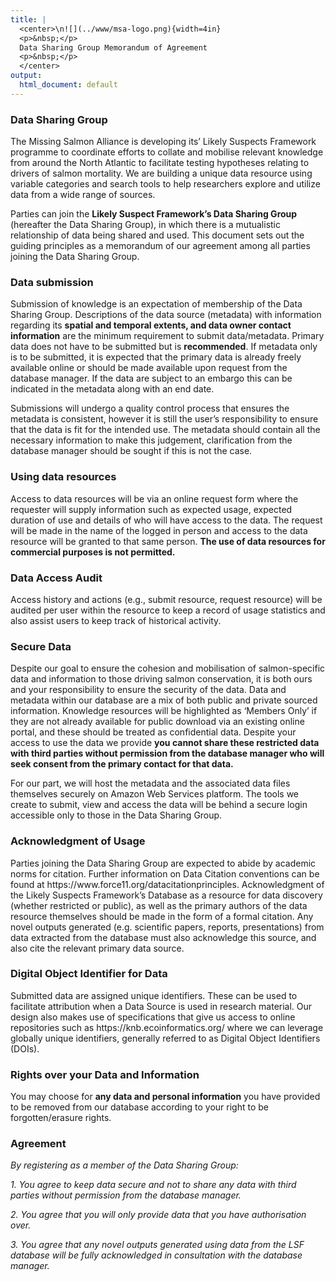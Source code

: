 ```yaml
---
title: |
  <center>\n![](../www/msa-logo.png){width=4in}  
  <p>&nbsp;</p> 
  Data Sharing Group Memorandum of Agreement  
  <p>&nbsp;</p>  
  </center>  
output:
  html_document: default
---
```


### Data Sharing Group 

The Missing Salmon Alliance is developing its’ Likely Suspects Framework programme to coordinate efforts to collate and mobilise relevant knowledge from around the North Atlantic to facilitate testing hypotheses relating to drivers of salmon mortality. We are building a unique data resource using variable categories and search tools to help researchers explore and utilize data from a wide range of sources.  

Parties can join the **Likely Suspect Framework’s Data Sharing Group** (hereafter the Data Sharing Group), in which there is a mutualistic relationship of data being shared and used. This document sets out the guiding principles as a memorandum of our agreement among all parties joining the Data Sharing Group.  

### Data submission 
Submission of knowledge is an expectation of membership of the Data Sharing Group. Descriptions of the data source (metadata) with information regarding its **spatial and temporal extents, and data owner contact information** are the minimum requirement to submit data/metadata. Primary data does not have to be submitted but is **recommended**. If metadata only is to be submitted, it is expected that the primary data is already freely available online or should be made available upon request from the database manager. If the data are subject to an embargo this can be indicated in the metadata along with an end date.

Submissions will undergo a quality control process that ensures the metadata is consistent, however it is still the user’s responsibility to ensure that the data is fit for the intended use. The metadata should contain all the necessary information to make this judgement, clarification from the database manager should be sought if this is not the case.  

### Using data resources
Access to data resources will be via an online request form where the requester will supply information such as expected usage, expected duration of use and details of who will have access to the data. The request will be made in the name of the logged in person and access to the data resource will be granted to that same person. **The use of data resources for commercial purposes is not permitted.**  

### Data Access Audit
Access history and actions (e.g., submit resource, request resource) will be audited per user within the resource to keep a record of usage statistics and also assist users to keep track of historical activity.  

### Secure Data
Despite our goal to ensure the cohesion and mobilisation of salmon-specific data and information to those driving salmon conservation, it is both ours and your responsibility to ensure the security of the data. Data and metadata within our database are a mix of both public and private sourced information. Knowledge resources will be highlighted as ‘Members Only’ if they are not already available for public download via an existing online portal, and these should be treated as confidential data. Despite your access to use the data we provide **you cannot share these restricted data with third parties without permission from the database manager who will seek consent from the primary contact for that data.**  

For our part, we will host the metadata and the associated data files themselves securely on Amazon Web Services platform. The tools we create to submit, view and access the data will be behind a secure login accessible only to those in the Data Sharing Group.  

### Acknowledgment of Usage
Parties joining the Data Sharing Group are expected to abide by academic norms for citation. Further information on Data Citation conventions can be found at https://www.force11.org/datacitationprinciples. Acknowledgment of the Likely Suspects Framework’s Database as a resource for data discovery (whether restricted or public), as well as the primary authors of the data resource themselves should be made in the form of a formal citation. Any novel outputs generated (e.g. scientific papers, reports, presentations) from data extracted from the database must also acknowledge this source, and also cite the relevant primary data source.  

### Digital Object Identifier for Data
Submitted data are assigned unique identifiers. These can be used to facilitate attribution when a Data Source is used in research material. Our design also makes use of specifications that give us access to online repositories such as https://knb.ecoinformatics.org/ where we can leverage globally unique identifiers, generally referred to as Digital Object Identifiers (DOIs).


### Rights over your Data and Information
You may choose for **any data and personal information** you have provided to be removed from our database according to your right to be forgotten/erasure rights.

### Agreement
*By registering as a member of the Data Sharing Group:*

*1.	You agree to keep data secure and not to share any data with third parties without permission from the database manager.*

*2.	You agree that you will only provide data that you have authorisation over.*

*3.	You agree that any novel outputs generated using data from the LSF database will be fully acknowledged in consultation with the database manager.*
